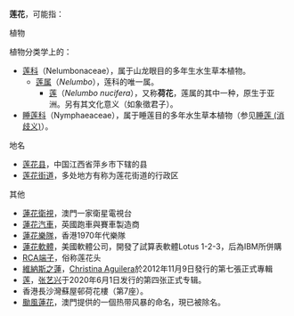 '''莲花'''，可能指：

;植物
植物分类学上的：
* [[莲科|莲科]]（Nelumbonaceae），属于山龙眼目的多年生水生草本植物。
** [[莲属|莲属]]（''Nelumbo''），莲科的唯一属。
*** [[莲|莲]]（''Nelumbo nucifera''），又称'''荷花'''，莲属的其中一种，原生于亚洲。另有其文化意义（如象徵君子）。
* [[睡莲科|睡莲科]]（Nymphaeaceae），属于睡莲目的多年水生草本植物（参见[[睡莲_(消歧义)|睡莲 (消歧义)]]）。

;地名
* [[莲花县|莲花县]]，中国江西省萍乡市下辖的县
* [[莲花街道|莲花街道]]，多处地方有称为莲花街道的行政区

;其他
* [[蓮花衛視|蓮花衛視]]，澳門一家衛星電視台
* [[蓮花汽車|蓮花汽車]]，英國跑車與賽車製造商
* [[蓮花樂隊|蓮花樂隊]]，香港1970年代樂隊
* [[蓮花軟體|蓮花軟體]]，美國軟體公司，開發了試算表軟體Lotus 1-2-3，后為IBM所併購
* [[RCA端子|RCA端子]]，俗称莲花头
* [[維納斯之蓮|維納斯之蓮]]，[[克莉絲汀·阿奎萊拉|Christina Aguilera]]於2012年11月9日發行的第七張正式專輯
* [[莲_(专辑)|莲]]，[[张艺兴|张艺兴]]于2020年6月1日发行的第四张正式专辑。
* 香港長沙灣蘇屋邨荷花樓（第7座）。
* [[颱風蓮花|颱風蓮花]]，澳門提供的一個热带风暴的命名，現已被除名。
{{disambig|L|cat=二字消歧義}}